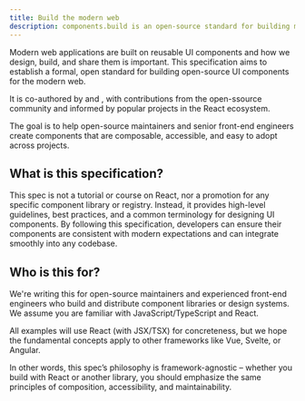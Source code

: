 ```yaml
---
title: Build the modern web
description: components.build is an open-source standard for building modern, composable and accessible UI components.
---
```


Modern web applications are built on reusable UI components and how we design, build, and share them is important. This specification aims to establish a formal, open standard for building open-source UI components for the modern web.

It is co-authored by <Author name="Hayden Bleasel" image="https://github.com/haydenbleasel.png" href="https://x.com/haydenbleasel" /> and <Author name="shadcn" image="https://github.com/shadcn.png" href="https://x.com/shadcn" />, with contributions from the open-ssource community and informed by popular projects in the React ecosystem.

The goal is to help open-source maintainers and senior front-end engineers create components that are composable, accessible, and easy to adopt across projects.

## What is this specification?

This spec is not a tutorial or course on React, nor a promotion for any specific component library or registry. Instead, it provides high-level guidelines, best practices, and a common terminology for designing UI components. By following this specification, developers can ensure their components are consistent with modern expectations and can integrate smoothly into any codebase.

## Who is this for?

We're writing this for open-source maintainers and experienced front-end engineers who build and distribute component libraries or design systems. We assume you are familiar with JavaScript/TypeScript and React.

All examples will use React (with JSX/TSX) for concreteness, but we hope the fundamental concepts apply to other frameworks like Vue, Svelte, or Angular.

In other words, this spec’s philosophy is framework-agnostic – whether you build with React or another library, you should emphasize the same principles of composition, accessibility, and maintainability.
